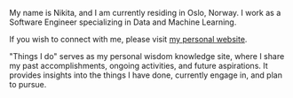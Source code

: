 My name is Nikita, and I am currently residing in Oslo, Norway.
I work as a Software Engineer specializing in Data and Machine Learning.

If you wish to connect with me, please visit
[my personal website][personal-website].

[personal-website]: https://dev-tau-seven.vercel.app/

"Things I do" serves as my personal wisdom knowledge site, where I share my past
accomplishments, ongoing activities, and future aspirations. It provides
insights into the things I have done, currently engage in, and plan to pursue.
